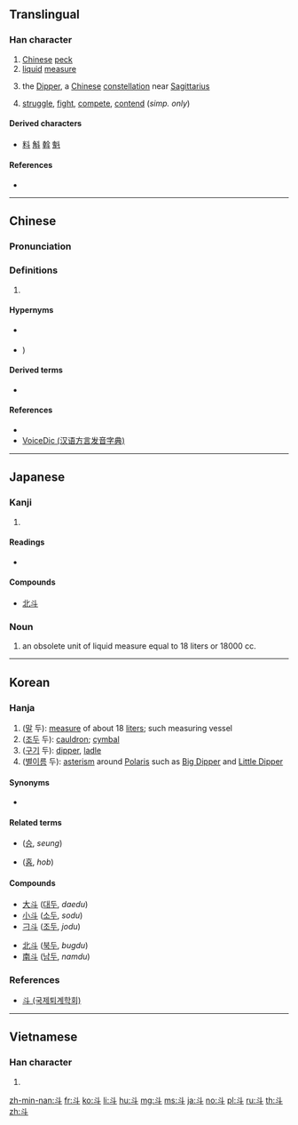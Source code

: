 {{also|鬥|头}}
==Translingual==
{{stroke order|type=animate}}{{Han etyl}}
{{wikipedia|Dipper (Chinese constellation)}}

===Han character===
{{Han char|rn=68|rad=斗|as=00|sn=4|four=34000|canj=YJ}}

# [[Chinese]] [[peck]]
# [[liquid]] [[measure]]
# {{label|zh|astronomy}} the [[Dipper]], a [[Chinese]] [[constellation]] near [[Sagittarius]]
# [[struggle]], [[fight]], [[compete]], [[contend]] (''simp. only'')

====Derived characters====
* [[料]] [[斛]] [[斡]] [[魁]]

====References====
* {{Han ref|kx=0477.240|dkj=13489|dj=0835.270|hdz=32252.010|uh=6597|ud=26007|bh=A4E6|bd=42214}}

----

==Chinese==
{{zh-forms|s=斗|t2=鬥}}

===Pronunciation===
{{zh-pron
|m=dǒu
|c=dau2
|h=pfs=téu
|mn=táu/tó͘
|mn_note=táu - vernacular, tó͘ - literary
|w=
|mc=y
|oc=y
|ma=y
|cat=n
}}

===Definitions===
{{zh-hanzi}}

# {{rfdef|lang=zh}}

====Hypernyms====
* {{sense|constellation}} {{zh-l|玄武}}
* {{sense|constellation}} {{zh-l|二十八宿}})

====Derived terms====
* {{zh-l|斗宿}}

====References====
* {{thcwd|806}}
* [http://cn.voicedic.com/ VoiceDic (汉语方言发音字典)]

----

==Japanese==

===Kanji===
{{ja-kanji|grade=c|rs=斗00}}

# {{defn|lang=ja|sort=斗00}}

====Readings====
* {{ja-readings|on=[[と]] (to), [[とう]] (tō)|kun=[[とます]] (tomasu), [[ます]] (masu), [[ひしゃく]] (hishaku)}}

====Compounds====
{{top2}}
* [[北斗]]
{{bottom}}

===Noun===
{{ja-noun|と}}
# an obsolete unit of liquid measure equal to 18 liters or 18000 cc.

----

==Korean==

===Hanja===
{{ko-hanja|hangeul=두|eumhun=|rv=du|mr=tu|y=twu}}

# ([[말]] 두): [[measure]] of about 18 [[liter]]s; such measuring vessel
# ([[조두]] 두): [[cauldron]]; [[cymbal]]
# ([[구기]] 두): [[dipper]], [[ladle]]
# ([[별]][[이름]] 두): [[asterism]] around [[Polaris]] such as [[Big Dipper]] and [[Little Dipper]]

====Synonyms====
* {{sense|cauldron}} {{l|ko|刁}}

====Related terms====
* {{l|ko|升}} ([[승]], ''seung'')
* {{l|ko|合}} ([[홉]], ''hob'')

====Compounds====
{{top2}}
* [[大斗]] ([[대두]], ''daedu'')
* [[小斗]] ([[소두]], ''sodu'')
* [[刁斗]] ([[조두]], ''jodu'')
{{mid2}}
* [[北斗]] ([[북두]], ''bugdu'')
* [[南斗]] ([[남두]], ''namdu'')
{{bottom}}

===References===
* [http://www.toegye.ne.kr/dic/read_dic.asp?table=board&page=1&m_no=4471&str1=2&str2=%E5%88%81 斗 (국제퇴계학회)]

----

==Vietnamese==

===Han character===
{{vi-hantu|[[đẩu]], [[đấu]], [[điếu]], [[tẩn]]|rs=斗00}}

# {{defn|lang=vi|sort=斗00}}

[[Category:CJKV radicals| ]]

[[zh-min-nan:斗]]
[[fr:斗]]
[[ko:斗]]
[[li:斗]]
[[hu:斗]]
[[mg:斗]]
[[ms:斗]]
[[ja:斗]]
[[no:斗]]
[[pl:斗]]
[[ru:斗]]
[[th:斗]]
[[zh:斗]]